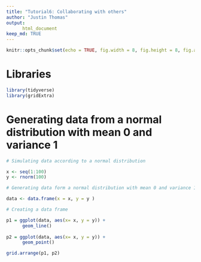 ```yaml
---
title: "Tutorial6: Collaborating with others"
author: "Justin Thomas"
output:
      html_document
keep_md: TRUE
---
```


```r
knitr::opts_chunk$set(echo = TRUE, fig.width = 8, fig.height = 8, fig.align = "center", fig.path = "FiguresTut6/")
```

# Libraries
```r
library(tidyverse)
library(gridExtra)
```

# Generating data from a normal distribution with mean 0 and variance 1
```r
# Simulating data according to a normal distribution

x <- seq(1:100)
y <- rnorm(100) 

# Generating data form a normal distribution with mean 0 and variance 1

data <- data.frame(x = x, y = y ) 

# Creating a data frame

p1 = ggplot(data, aes(x= x, y = y)) +
      geom_line()
  
p2 = ggplot(data, aes(x= x, y = y)) +
      geom_point()

grid.arrange(p1, p2)
```

